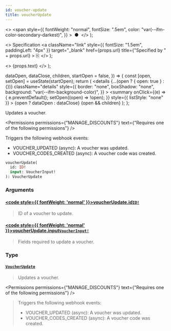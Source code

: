 ```yaml
---
id: voucher-update
title: voucherUpdate
---
```


  <>
    <span
      style={{
        fontWeight: "normal",
        fontSize: ".5em",
        color: "var(--ifm-color-secondary-darkest)",
      }}
    >
      &nbsp;●&nbsp;
    </span>
  </>
);

  <>
    Specification
    <a
      className="link"
      style={{ fontSize: "1.5em", paddingLeft: "4px" }}
      target="\_blank"
      href={props.url}
      title={"Specified by " + props.url}
    >
      ⎘
    </a>
  </>
);

  <>
    <span className={props.class}>{props.text}</span>
  </>
);


  dataOpen,
  dataClose,
  children,
  startOpen = false,
}) => {
  const [open, setOpen] = useState(startOpen);
  return (
    <details
      {...(open ? { open: true } : {})}
      className="details"
      style={{
        border: "none",
        boxShadow: "none",
        background: "var(--ifm-background-color)",
      }}
    >
      <summary
        onClick={(e) => {
          e.preventDefault();
          setOpen((open) => !open);
        }}
        style={{ listStyle: "none" }}
      >
        {open ? dataOpen : dataClose}
      </summary>
      {open && children}
    </details>
  );
};

Updates a voucher.

<Permissions
  permissions={"MANAGE_DISCOUNTS"}
  text={"Requires one of the following permissions"}
/>

Triggers the following webhook events:

- VOUCHER_UPDATED (async): A voucher was updated.
- VOUCHER_CODES_CREATED (async): A voucher code was created.

```graphql
voucherUpdate(
  id: ID!
  input: VoucherInput!
): VoucherUpdate
```

### Arguments

#### [<code style={{ fontWeight: 'normal' }}>voucherUpdate.<b>id</b></code>](#)<Bullet />[`ID!`](../../../api-reference/miscellaneous/scalars/id) <Badge class="badge badge--secondary" text="non-null"/> <Badge class="badge badge--secondary" text="scalar"/> <Badge class="badge badge--secondary" text="miscellaneous"/>

> ID of a voucher to update.

#### [<code style={{ fontWeight: 'normal' }}>voucherUpdate.<b>input</b></code>](#)<Bullet />[`VoucherInput!`](../../../api-reference/discounts/inputs/voucher-input) <Badge class="badge badge--secondary" text="non-null"/> <Badge class="badge badge--secondary" text="input"/> <Badge class="badge badge--secondary" text="discounts"/>

> Fields required to update a voucher.

### Type

#### [`VoucherUpdate`](../../../api-reference/discounts/objects/voucher-update) <Badge class="badge badge--secondary" text="object"/> <Badge class="badge badge--secondary" text="discounts"/>

> Updates a voucher.

<Permissions
  permissions={"MANAGE_DISCOUNTS"}
  text={"Requires one of the following permissions"}
/>

> Triggers the following webhook events:
>
> - VOUCHER_UPDATED (async): A voucher was updated.
> - VOUCHER_CODES_CREATED (async): A voucher code was created.

